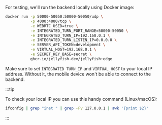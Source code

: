 For testing, we'll run the backend locally using Docker image:

```bash
docker run -p 50000-50050:50000-50050/udp \
           -p 4000:4000/tcp \
           -e WEBRTC_USED=true \
           -e INTEGRATED_TURN_PORT_RANGE=50000-50050 \
           -e INTEGRATED_TURN_IP=192.168.0.1 \
           -e INTEGRATED_TURN_LISTEN_IP=0.0.0.0 \
           -e SERVER_API_TOKEN=development \
           -e VIRTUAL_HOST=192.168.0.1 \
           -e SECRET_KEY_BASE=secret \
           ghcr.io/jellyfish-dev/jellyfish:edge
```

Make sure to set `INTEGRATED_TURN_IP` and `VIRTUAL_HOST` to your local IP address. Without it, the mobile device won't be able to connect to the backend.

:::tip

To check your local IP you can use this handy command (Linux/macOS):

```bash
ifconfig | grep "inet " | grep -Fv 127.0.0.1 | awk '{print $2}'
```

:::
